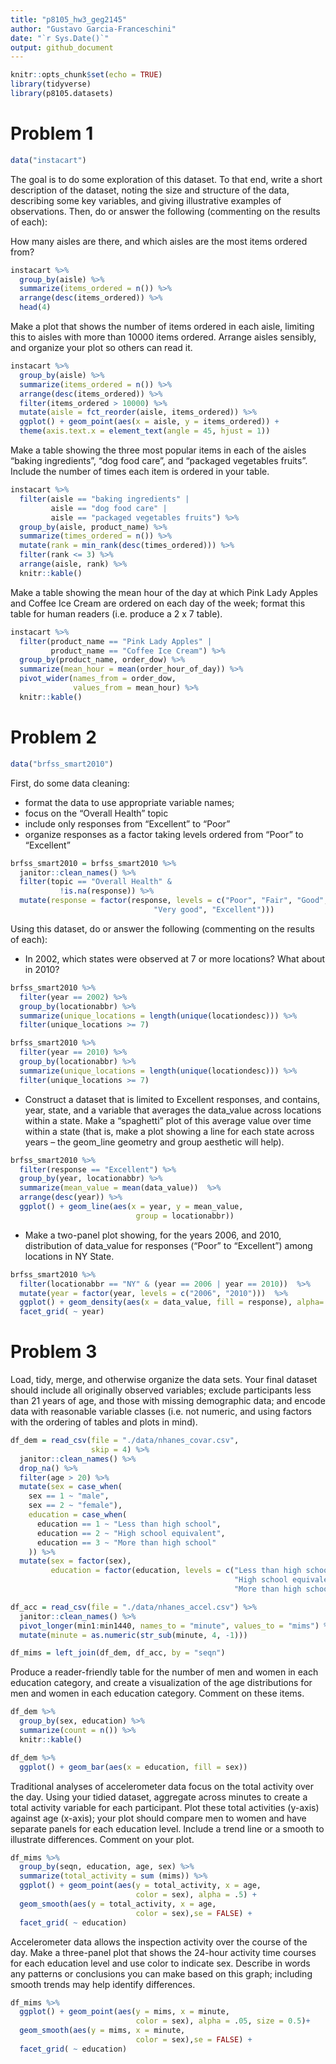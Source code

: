 ```yaml
---
title: "p8105_hw3_geg2145"
author: "Gustavo Garcia-Franceschini"
date: "`r Sys.Date()`"
output: github_document
---
```


```r
knitr::opts_chunk$set(echo = TRUE)
library(tidyverse)
library(p8105.datasets)
```

# Problem 1

```r
data("instacart")
```

The goal is to do some exploration of this dataset. To that end, write a short description of the dataset, noting the size and structure of the data, describing some key variables, and giving illustrative examples of observations. Then, do or answer the following (commenting on the results of each):

How many aisles are there, and which aisles are the most items ordered from?

```r
instacart %>%
  group_by(aisle) %>%
  summarize(items_ordered = n()) %>%
  arrange(desc(items_ordered)) %>% 
  head(4)
```


Make a plot that shows the number of items ordered in each aisle, limiting this to aisles with more than 10000 items ordered. Arrange aisles sensibly, and organize your plot so others can read it.

```r
instacart %>%
  group_by(aisle) %>%
  summarize(items_ordered = n()) %>%
  arrange(desc(items_ordered)) %>%
  filter(items_ordered > 10000) %>%
  mutate(aisle = fct_reorder(aisle, items_ordered)) %>%
  ggplot() + geom_point(aes(x = aisle, y = items_ordered)) +
  theme(axis.text.x = element_text(angle = 45, hjust = 1))
```

Make a table showing the three most popular items in each of the aisles “baking ingredients”, “dog food care”, and “packaged vegetables fruits”. Include the number of times each item is ordered in your table.

```r
instacart %>%
  filter(aisle == "baking ingredients" | 
         aisle == "dog food care" |
         aisle == "packaged vegetables fruits") %>%
  group_by(aisle, product_name) %>%
  summarize(times_ordered = n()) %>%
  mutate(rank = min_rank(desc(times_ordered))) %>%
  filter(rank <= 3) %>%
  arrange(aisle, rank) %>%
  knitr::kable()
```

    
Make a table showing the mean hour of the day at which Pink Lady Apples and Coffee Ice Cream are ordered on each day of the week; format this table for human readers (i.e. produce a 2 x 7 table).

```r
instacart %>%
  filter(product_name == "Pink Lady Apples" | 
         product_name == "Coffee Ice Cream") %>%
  group_by(product_name, order_dow) %>%
  summarize(mean_hour = mean(order_hour_of_day)) %>%
  pivot_wider(names_from = order_dow, 
              values_from = mean_hour) %>%
  knitr::kable()
```



# Problem 2

```r
data("brfss_smart2010")
```

First, do some data cleaning:

- format the data to use appropriate variable names;
- focus on the “Overall Health” topic
- include only responses from “Excellent” to “Poor”
- organize responses as a factor taking levels ordered from “Poor” to “Excellent”

```r
brfss_smart2010 = brfss_smart2010 %>%
  janitor::clean_names() %>%
  filter(topic == "Overall Health" &
           !is.na(response)) %>%
  mutate(response = factor(response, levels = c("Poor", "Fair", "Good", 
                                "Very good", "Excellent")))
```


Using this dataset, do or answer the following (commenting on the results of each):

- In 2002, which states were observed at 7 or more locations? What about in 2010?

```r
brfss_smart2010 %>%
  filter(year == 2002) %>%
  group_by(locationabbr) %>%
  summarize(unique_locations = length(unique(locationdesc))) %>%
  filter(unique_locations >= 7)

brfss_smart2010 %>%
  filter(year == 2010) %>%
  group_by(locationabbr) %>%
  summarize(unique_locations = length(unique(locationdesc))) %>%
  filter(unique_locations >= 7)
```
    
- Construct a dataset that is limited to Excellent responses, and contains, year, state, and a variable that averages the data_value across locations within a state. Make a “spaghetti” plot of this average value over time within a state (that is, make a plot showing a line for each state across years – the geom_line geometry and group aesthetic will help).

```r
brfss_smart2010 %>% 
  filter(response == "Excellent") %>%
  group_by(year, locationabbr) %>%
  summarize(mean_value = mean(data_value))  %>%
  arrange(desc(year)) %>%
  ggplot() + geom_line(aes(x = year, y = mean_value,
                            group = locationabbr))

```
    
    
- Make a two-panel plot showing, for the years 2006, and 2010, distribution of data_value for responses (“Poor” to “Excellent”) among locations in NY State.

```r
brfss_smart2010 %>%
  filter(locationabbr == "NY" & (year == 2006 | year == 2010))  %>%
  mutate(year = factor(year, levels = c("2006", "2010")))  %>%
  ggplot() + geom_density(aes(x = data_value, fill = response), alpha= 0.5) +
  facet_grid( ~ year)
```

# Problem 3

Load, tidy, merge, and otherwise organize the data sets. Your final dataset should include all originally observed variables; exclude participants less than 21 years of age, and those with missing demographic data; and encode data with reasonable variable classes (i.e. not numeric, and using factors with the ordering of tables and plots in mind).

```r
df_dem = read_csv(file = "./data/nhanes_covar.csv",
                  skip = 4) %>% 
  janitor::clean_names() %>%
  drop_na() %>%
  filter(age > 20) %>%
  mutate(sex = case_when(
    sex == 1 ~ "male",
    sex == 2 ~ "female"),
    education = case_when(
      education == 1 ~ "Less than high school",
      education == 2 ~ "High school equivalent",
      education == 3 ~ "More than high school"
    )) %>%
  mutate(sex = factor(sex),
         education = factor(education, levels = c("Less than high school",
                                                  "High school equivalent",
                                                  "More than high school")))

df_acc = read_csv(file = "./data/nhanes_accel.csv") %>% 
  janitor::clean_names() %>%
  pivot_longer(min1:min1440, names_to = "minute", values_to = "mims") %>%
  mutate(minute = as.numeric(str_sub(minute, 4, -1)))

df_mims = left_join(df_dem, df_acc, by = "seqn")
```

Produce a reader-friendly table for the number of men and women in each education category, and create a visualization of the age distributions for men and women in each education category. Comment on these items.

```r
df_dem %>%
  group_by(sex, education) %>%
  summarize(count = n()) %>%
  knitr::kable()

df_dem %>%
  ggplot() + geom_bar(aes(x = education, fill = sex))
```

Traditional analyses of accelerometer data focus on the total activity over the day. Using your tidied dataset, aggregate across minutes to create a total activity variable for each participant. Plot these total activities (y-axis) against age (x-axis); your plot should compare men to women and have separate panels for each education level. Include a trend line or a smooth to illustrate differences. Comment on your plot.

```r
df_mims %>%
  group_by(seqn, education, age, sex) %>%
  summarize(total_activity = sum (mims)) %>%
  ggplot() + geom_point(aes(y = total_activity, x = age, 
                            color = sex), alpha = .5) +
  geom_smooth(aes(y = total_activity, x = age, 
                            color = sex),se = FALSE) +
  facet_grid( ~ education)
```


Accelerometer data allows the inspection activity over the course of the day. Make a three-panel plot that shows the 24-hour activity time courses for each education level and use color to indicate sex. Describe in words any patterns or conclusions you can make based on this graph; including smooth trends may help identify differences.

```r
df_mims %>%
  ggplot() + geom_point(aes(y = mims, x = minute, 
                            color = sex), alpha = .05, size = 0.5)+
  geom_smooth(aes(y = mims, x = minute, 
                            color = sex),se = FALSE) +
  facet_grid( ~ education)
```
